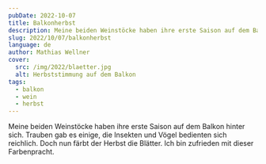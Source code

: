 ```yaml
---
pubDate: 2022-10-07
title: Balkonherbst
description: Meine beiden Weinstöcke haben ihre erste Saison auf dem Balkon hinter sich. Trauben gab es einige, die Insekten und Vögel bedienten sich reichlich. Doch nun färbt der Herbst die Blätter. Ich bin zufrieden mit dieser Farbenpracht.
slug: 2022/10/07/balkonherbst
language: de
author: Mathias Wellner
cover:
  src: /img/2022/blaetter.jpg
  alt: Herbststimmung auf dem Balkon
tags:
  - balkon
  - wein
  - herbst
---
```



Meine beiden Weinstöcke haben ihre erste Saison auf dem Balkon hinter sich. Trauben gab es einige, die Insekten und Vögel bedienten sich reichlich. Doch nun färbt der Herbst die Blätter. Ich bin zufrieden mit dieser Farbenpracht.

<ResponsiveImage
  src="/img/2022/blaetter.jpg"
  alt="Herbststimmung auf dem Balkon"
  aspectRatio="4:3"
/>
